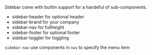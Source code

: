 Sidebar come with builtin support for a handeful of sub-components.
- sidebar-header for optional header
- sidebar-brand for your company
- sidebar-nav for fullheight
- sidebar-footer for optional footer
- sidebar-toggler for toggling

`sidebar-nav` use components in `nav` to specify the menu item